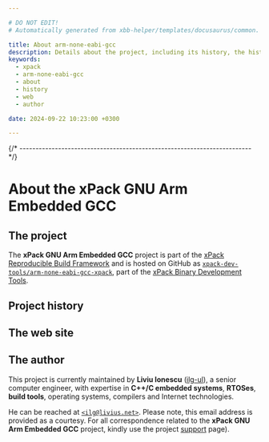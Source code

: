 ```yaml
---

# DO NOT EDIT!
# Automatically generated from xbb-helper/templates/docusaurus/common.

title: About arm-none-eabi-gcc
description: Details about the project, including its history, the history of the website, and details about the author.
keywords:
  - xpack
  - arm-none-eabi-gcc
  - about
  - history
  - web
  - author

date: 2024-09-22 10:23:00 +0300

---
```



{/* ------------------------------------------------------------------------ */}

# About the xPack GNU Arm Embedded GCC

## The project

The **xPack GNU Arm Embedded GCC** project is part of the
[xPack Reproducible Build Framework](https://xpack.github.io)
and is hosted on GitHub as
[`xpack-dev-tools/arm-none-eabi-gcc-xpack`](https://github.com/xpack-dev-tools/arm-none-eabi-gcc-xpack/),
part of the [xPack Binary Development Tools](https://github.com/xpack-dev-tools/).

<MoreIntro/>

## Project history

<History/>

## The web site

<Website/>

## The author

This project is currently maintained by **Liviu Ionescu**
([ilg-ul](https://github.com/ilg-ul)),
a senior computer engineer, with expertise in **C++/C embedded systems**,
**RTOSes**, **build tools**, operating systems, compilers
and Internet technologies.

He can be reached at [`<ilg@livius.net>`](mailto:ilg@livius.net).
Please note, this email address is provided as a courtesy.
For all correspondence related to the **xPack GNU Arm Embedded GCC**
project, kindly use the project [support](/docs/support/) page).
